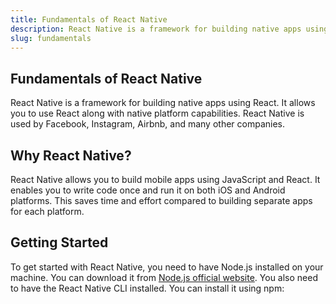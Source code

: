 ```yaml
---
title: Fundamentals of React Native
description: React Native is a framework for building native apps using React.
slug: fundamentals
---
```


## Fundamentals of React Native

React Native is a framework for building native apps using React. It allows you to use React along with native platform capabilities. React Native is used by Facebook, Instagram, Airbnb, and many other companies.

## Why React Native?

React Native allows you to build mobile apps using JavaScript and React. It enables you to write code once and run it on both iOS and Android platforms. This saves time and effort compared to building separate apps for each platform.

## Getting Started

To get started with React Native, you need to have Node.js installed on your machine. You can download it from [Node.js official website](https://nodejs.org/).
You also need to have the React Native CLI installed. You can install it using npm:
